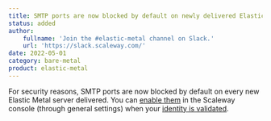 ```yaml
---
title: SMTP ports are now blocked by default on newly delivered Elastic Metal servers
status: added
author:
    fullname: 'Join the #elastic-metal channel on Slack.'
    url: 'https://slack.scaleway.com/'
date: 2022-05-01
category: bare-metal
product: elastic-metal
---
```


For security reasons, SMTP ports are now blocked by default on every new Elastic Metal server delivered.
You can [enable them](/bare-metal/elastic-metal/how-to/enable-smtp/) in the Scaleway console (through general settings) when your [identity is validated](/console/account/how-to/verify-identity/).